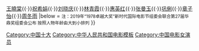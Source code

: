 {{Navbox
|name = 新中国成立70周年全国十佳电影女演员
|title = 新中国成立70周年全国十佳电影女演员
|list1 =[[田华]]{{·}}[[王曉棠]]{{·}}[[祝希娟]]{{·}}[[刘晓庆]]{{·}}[[林青霞]]{{·}}[[惠英红]]{{·}}[[張曼玉|张曼玉]]{{·}}[[巩俐]]{{·}}[[章子怡]]{{·}}[[周冬雨]]
|below = <small>注：2019年“1978卓越大奖”新时代国际电影节组委会联合第27届华鼎奖组委会公布 按照人物年龄由大到小排列</small>
}}<noinclude>
{{collapsible option}}
[[Category:中国十大]]
[[Category:中华人民共和国电影模板]]
[[Category:中国电影女演员]]
</noinclude>